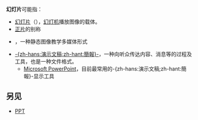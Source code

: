 '''幻灯片'''可能指：
*[[幻燈機#幻灯片|幻灯片]]（{{lang-en|lantern slide}}），[[幻灯机|幻灯机]]播放图像的载体。
*[[正片|正片]]的别称
*{{le|幻灯片 (电影)|Filmstrip}}，一种静态图像教学多媒体形式
*[[演示文稿|-{zh-hans:演示文稿;zh-hant:簡報}-]]，一种向听众传达内容、消息等的过程及工具，也是一种文件格式。
**[[Microsoft_PowerPoint|Microsoft PowerPoint]]，目前最常用的-{zh-hans:演示文稿;zh-hant:簡報}-显示工具

== 另见 ==
*[[PPT|PPT]]
{{消歧义|cat=三字消歧义}}